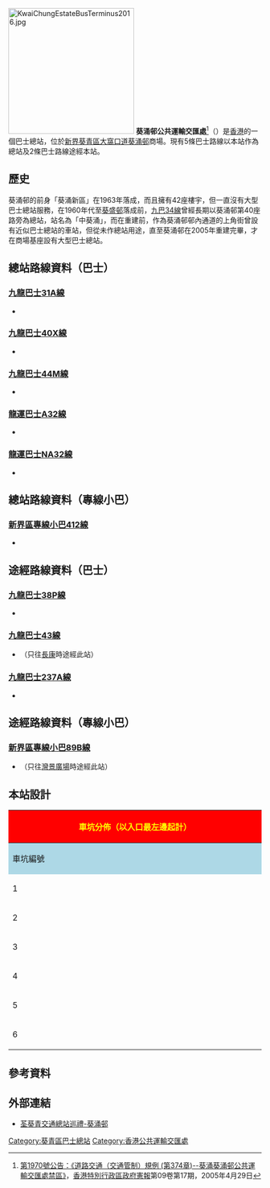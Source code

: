{{Infobox HK Bus terminus
| image = Kwai Chung Estate Public Transport Interchange.jpg
| name = 葵涌邨公共運輸交匯處
| engname = Kwai Chung Estate Public Transport Interchange
| district = [[葵青區|葵青區]]
| area = 九巴<br>-[[大窩口|大窩口]]、[[葵涌邨|葵涌邨]]
| street = [[大窩口道|大窩口道]]
| opendate = 2005年
| coordinates = {{Coord|22|22|3|N|114|7|42.9|E|display=inline,title}}
| terminate = [[九巴|九巴]]<br>[[九龍巴士40X線|40X]]、[[九龍巴士44M線|44M]]<br>[[龍運巴士|龍運巴士]]<br>[[龍運巴士A32線|A32]]、[[龍運巴士NA32線|NA32]]<br>[[香港小巴|專線小巴]]<br>[[新界區專線小巴412線|412]]
| via = [[九巴|九巴]]<br> [[九龍巴士38P線|38P]]、[[九龍巴士43線|43]]、[[九龍巴士237A線|237A]]<br>[[香港小巴|專線小巴]]<br>[[新界區專線小巴89B線|89B]]
| feeder = 
| nearbystreets = 大窩口道
| nearbysights = 
| notes =
| alternative = 
| bgcolor = green
| fontcolor = white 
}}
[[File:KwaiChungEstateBusTerminus2016.jpg|250px]]
'''葵涌邨公共運輸交匯處'''<ref>[http://www.gld.gov.hk/cgi-bin/gld/egazette/gazettefiles.cgi?lang=c&extra=&year=2005&month=04&day=29&vol=09&no=17&gn=1970&header=1&part=0&df=1&nt=gn&acurrentpage=12&agree=1&newfile=1&gaz_type=mg  第1970號公告：《道路交通（交通管制）規例 (第374章)--葵涌葵涌邨公共運輸交匯處禁區》]，[[香港特別行政區政府憲報|香港特別行政區政府憲報]]第09卷第17期，2005年4月29日</ref>（{{lang-en|'''Kwai Chung Estate Public Transport Interchange'''}}）是[[香港|香港]]的一個巴士總站，位於[[新界|新界]][[葵青區|葵青區]][[大窩口道|大窩口道]][[葵涌邨|葵涌邨]]商場。現有5條巴士路線以本站作為總站及2條巴士路線途經本站。

==歷史==
葵涌邨的前身「葵涌新區」在1963年落成，而且擁有42座樓宇，但一直沒有大型巴士總站服務，在1960年代至[[葵盛邨|葵盛邨]]落成前，[[九龍巴士34線|九巴34線]]曾經長期以葵涌邨第40座路旁為總站，站名為「中葵涌」，而在重建前，作為葵涌邨邨內通道的上角街曾設有近似巴士總站的車站，但從未作總站用途，直至葵涌邨在2005年重建完畢，才在商場基座設有大型巴士總站。

==總站路線資料（巴士）==

===[[九龍巴士31A線|九龍巴士31A線]]===
*{{HK Bus Route KLNT|31A|inline}}

===[[九龍巴士40X線|九龍巴士40X線]]===
*{{HK Bus Route KLNT|40X|inline}}

===[[九龍巴士44M線|九龍巴士44M線]]===
*{{HK Bus Route KLNT|44M|inline}}

===[[龍運巴士A32線|龍運巴士A32線]]===
*{{HK Bus Route Lantau|A32|inline}}

===[[龍運巴士NA32線|龍運巴士NA32線]]===
*{{HK Bus Route Lantau|NA32|inline}}

==總站路線資料（專線小巴）==
===[[新界區專線小巴412線|新界區專線小巴412線]]===
*{{HK MiniBus Route NT Show:412|format=inline}}

==途經路線資料（巴士）==
===[[九龍巴士38P線|九龍巴士38P線]]===
*{{HK Bus Route KLNT|38P|inline}}

===[[九龍巴士43線|九龍巴士43線]]===
*{{HK Bus Route KLNT|43|inline}}（只往[[長康巴士總站|長康]]時途經此站）

===[[九龍巴士237A線|九龍巴士237A線]]===
*{{HK Bus Route KLNT|237A|inline}}

==途經路線資料（專線小巴）==
===[[新界區專線小巴89B線|新界區專線小巴89B線]]===
*{{HK MiniBus Route NT Show:89B|format=inline}}（只往[[灣景廣場|灣景廣場]]時途經此站）

== 本站設計 ==
{|class="wikitable" style="width:100%; text-align:center"
|-
!colspan="3" style="background:red; color:yellow; font-size:16px"|'''車坑分佈（以入口最左邊起計）'''
|-
!style="background:lightblue;" width="10%"|車坑編號
!style="background:lightblue;" width="25%"|車坑數目
!style="background:lightblue;" width="65%"|路線
|-
|1||單坑通道||龍運巴士A32線
|-
|2||單坑通道||九巴38P線（往[[葵盛（中）巴士總站|葵盛]]）、九巴43線（只往[[長康巴士總站|長康]]）、九巴237A線
|-
|3||雙坑通道||九巴38P線（往[[平田公共運輸交匯處|平田]]）、九巴44M線
|-
|4||雙坑通道||九巴40X線
|-
|5||單坑通道||專線小巴89B線（只往[[荃灣|荃灣]]（[[灣景廣場|灣景廣場]]））、專線小巴412線
|-
|6||雙坑通道||的士站
|}

==參考資料==
{{reflist}}

==外部連結==
*[http://www.youtube.com/watch?v=R47mWdMCoK8 荃葵青交通總站巡禮-葵涌邨]

{{香港葵青區巴士總站列表}}

[[Category:葵青區巴士總站|Category:葵青區巴士總站]]
[[Category:香港公共運輸交匯處|Category:香港公共運輸交匯處]]